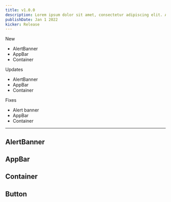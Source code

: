 ```yaml
---
title: v1.0.0
description: Lorem ipsum dolor sit amet, consectetur adipiscing elit. Arcu iaculis libero scelerisque ut nisi, neque. Lectus vitae malesuada volutpat aliquam morbi odio in sagittis, turpis. Quis amet aliquet nulla amet, arcu cras. Praesent in in tincidunt pretium.
publishDate: Jan 1 2022
kicker: Release
---
```


<Change type="New">New</Change>

- AlertBanner
- AppBar
- Container

<Change type="Updates">Updates</Change>

- AlertBanner
- AppBar
- Container

<Change type="Fixes">Fixes</Change>

- Alert banner
- AppBar
- Container

<hr />

## AlertBanner

## AppBar

## Container

## Button
